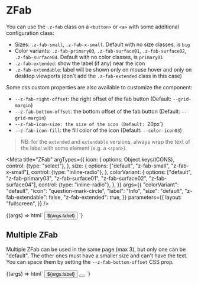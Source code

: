 
# ZFab

You can use the `.z-fab` class on a `<button>` or `<a>` with some additional configuration class:

- Sizes: `.z-fab-small`, `.z-fab-x-small`. Default with no size classes, is `big`
- Color variants: `.z-fab-primary03`, `.z-fab-surface01`, `.z-fab-surface02`, `.z-fab-surface04`. Default with no color classes, is `primary01`
- `.z-fab-extended`: show the label (if any) near the icon
- `.z-fab-extendable`: label will be shown only on mouse hover and only on desktop viewports (don't add the `.z-fab-extended` class in this case)

Some css custom properties are also available to customize the component:

- `--z-fab-right-offset`: the right offset of the fab button (Default: `--grid-margin`)
- `--z-fab-bottom-offset`: the bottom offset of the fab button (Default: `--grid-margin`)
- `--z-fab-icon-size: the size of the icon (Default: `20px`)
- `--z-fab-icon-fill`: the fill color of the icon (Default: `--color-icon03`)

> NB: for the `extended` and `extendable` versions, always wrap the text of the label with some element (e.g. a `<span>`).

<Meta
  title="ZFab"
  argTypes={{
    icon: {
      options: Object.keys(ICONS),
      control: {type: "select"},
    },
    size: {
      options: ["default", "z-fab-small", "z-fab-x-small"],
      control: {type: "inline-radio"},
    },
    colorVariant: {
      options: ["default", "z-fab-primary03", "z-fab-surface01", "z-fab-surface02", "z-fab-surface04"],
      control: {type: "inline-radio"},
    },
  }}
  args={{
    "colorVariant": "default",
    "icon": "question-mark-circle",
    "label": "Info",
    "size": "default",
    "z-fab-extendable": false,
    "z-fab-extended": true,
  }}
  parameters={{
    layout: "fullscreen",
  }}
/>

<Canvas>
  <Story name="ZFab">
    {(args) => html`
      <button
        class=${classMap({
          "z-fab": true,
          "z-fab-small": args.size === "z-fab-small",
          "z-fab-x-small": args.size === "z-fab-x-small",
          "z-fab-primary03": args.colorVariant === "z-fab-primary03",
          "z-fab-surface01": args.colorVariant === "z-fab-surface01",
          "z-fab-surface02": args.colorVariant === "z-fab-surface02",
          "z-fab-surface04": args.colorVariant === "z-fab-surface04",
          "z-fab-extended": args["z-fab-extended"],
          "z-fab-extendable": args["z-fab-extendable"],
        })}
      >
        <z-icon name=${args.icon}></z-icon>
        <span>${args.label}</span>
      </button>
    `}
  </Story>
</Canvas>

## Multiple ZFab

Multiple ZFab can be used in the same page (max 3), but only one can be "default". The other ones must have a smaller size and can't have the text.
You can space them by setting the `--z-fab-bottom-offset` CSS prop.

<Canvas>
  <Story name="ZFab multiple">
    {(args) => html`
      <button
        class=${classMap({
          "z-fab": true,
          "z-fab-small": args.size === "z-fab-small",
          "z-fab-x-small": args.size === "z-fab-x-small",
          "z-fab-primary03": args.colorVariant === "z-fab-primary03",
          "z-fab-surface01": args.colorVariant === "z-fab-surface01",
          "z-fab-surface02": args.colorVariant === "z-fab-surface02",
          "z-fab-surface04": args.colorVariant === "z-fab-surface04",
          "z-fab-extended": args["z-fab-extended"],
          "z-fab-extendable": args["z-fab-extendable"],
        })}
      >
        <z-icon name=${args.icon}></z-icon>
        <span>${args.label}</span>
      </button>
      <button
        class=${classMap({
          "z-fab": true,
          "fab2": true,
          "z-fab-small": true,
          "z-fab-surface01": true,
        })}
      >
        <z-icon name="support"></z-icon>
      </button>
    `}
  </Story>
</Canvas>
